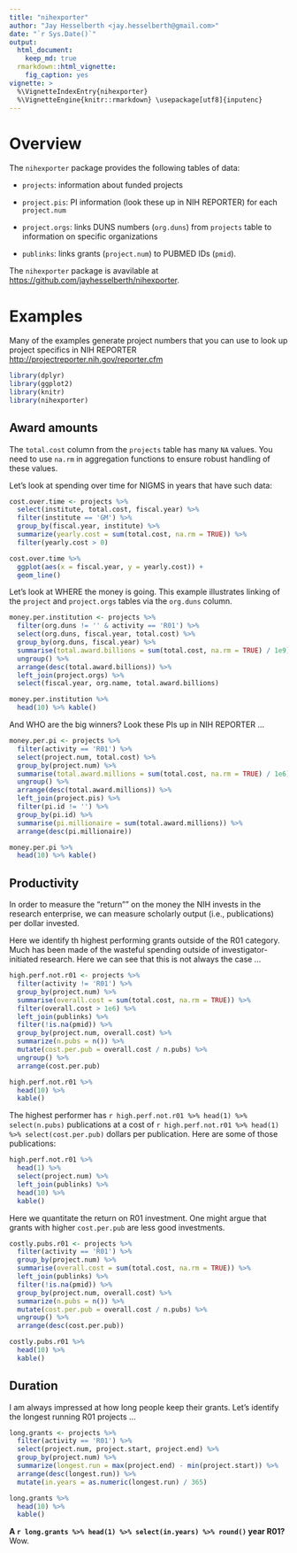```yaml
---
title: "nihexporter"
author: "Jay Hesselberth <jay.hesselberth@gmail.com>"
date: "`r Sys.Date()`"
output:
  html_document:
    keep_md: true
  rmarkdown::html_vignette:
    fig_caption: yes
vignette: >
  %\VignetteIndexEntry{nihexporter}
  %\VignetteEngine{knitr::rmarkdown} \usepackage[utf8]{inputenc}
---
```


# Overview

The `nihexporter` package provides the following tables of data:

* `projects`: information about funded projects

* `project.pis`: PI information (look these up in NIH REPORTER) for each `project.num`

* `project.orgs`: links DUNS numbers (`org.duns`) from `projects` table to information on specific organizations 

* `publinks`: links grants (`project.num`) to PUBMED IDs (`pmid`).

The `nihexporter` package is avavilable at
<https://github.com/jayhesselberth/nihexporter>.

# Examples

Many of the examples generate project numbers that you can use to look up
project specifics in NIH REPORTER
<http://projectreporter.nih.gov/reporter.cfm>

```r
library(dplyr)
library(ggplot2)
library(knitr)
library(nihexporter)
```

## Award amounts

The `total.cost` column from the `projects` table has many `NA` values.
You need to use `na.rm` in aggregation functions to ensure robust handling of these
values.

Let's look at spending over time for NIGMS in years that have such data:

```r
cost.over.time <- projects %>%
  select(institute, total.cost, fiscal.year) %>%
  filter(institute == 'GM') %>%
  group_by(fiscal.year, institute) %>%
  summarize(yearly.cost = sum(total.cost, na.rm = TRUE)) %>%
  filter(yearly.cost > 0)

cost.over.time %>%
  ggplot(aes(x = fiscal.year, y = yearly.cost)) +
  geom_line()
```

Let's look at WHERE the money is going. This example illustrates linking of the `project` and `project.orgs` tables via the `org.duns` column.

```r
money.per.institution <- projects %>%
  filter(org.duns != '' & activity == 'R01') %>%
  select(org.duns, fiscal.year, total.cost) %>%
  group_by(org.duns, fiscal.year) %>%
  summarise(total.award.billions = sum(total.cost, na.rm = TRUE) / 1e9) %>%
  ungroup() %>%
  arrange(desc(total.award.billions)) %>%
  left_join(project.orgs) %>%
  select(fiscal.year, org.name, total.award.billions)

money.per.institution %>%
  head(10) %>% kable()
```

And WHO are the big winners? Look these PIs up in NIH REPORTER ...

```r

money.per.pi <- projects %>%
  filter(activity == 'R01') %>%
  select(project.num, total.cost) %>%
  group_by(project.num) %>%
  summarise(total.award.millions = sum(total.cost, na.rm = TRUE) / 1e6) %>%
  ungroup() %>%
  arrange(desc(total.award.millions)) %>%
  left_join(project.pis) %>%
  filter(pi.id != '') %>%
  group_by(pi.id) %>%
  summarise(pi.millionaire = sum(total.award.millions)) %>%
  arrange(desc(pi.millionaire))  

money.per.pi %>%
  head(10) %>% kable()
```

## Productivity

In order to measure the "return"" on the money the NIH invests in the research enterprise,
we can measure scholarly output (i.e., publications) per dollar invested.

Here we identify th highest performing grants outside of the R01 category.
Much has been made of the wasteful spending outside of
investigator-initiated research. Here we can see that this is not always
the case ...

```r
high.perf.not.r01 <- projects %>%
  filter(activity != 'R01') %>%
  group_by(project.num) %>%
  summarise(overall.cost = sum(total.cost, na.rm = TRUE)) %>%
  filter(overall.cost > 1e6) %>%
  left_join(publinks) %>%
  filter(!is.na(pmid)) %>%
  group_by(project.num, overall.cost) %>%
  summarize(n.pubs = n()) %>%
  mutate(cost.per.pub = overall.cost / n.pubs) %>%
  ungroup() %>%
  arrange(cost.per.pub)

high.perf.not.r01 %>%
  head(10) %>%
  kable()
```

The highest performer has `r high.perf.not.r01 %>% head(1) %>% select(n.pubs)` publications at a cost of `r high.perf.not.r01 %>% head(1) %>% select(cost.per.pub)` dollars per publication. Here are some of those publications:

```r
high.perf.not.r01 %>%
  head(1) %>%
  select(project.num) %>%
  left_join(publinks) %>%
  head(10) %>%
  kable()
```

Here we quantitate the return on R01 investment. One might argue that
grants with higher `cost.per.pub` are less good investments.

```r
costly.pubs.r01 <- projects %>%
  filter(activity == 'R01') %>%
  group_by(project.num) %>%
  summarise(overall.cost = sum(total.cost, na.rm = TRUE)) %>%
  left_join(publinks) %>%
  filter(!is.na(pmid)) %>%
  group_by(project.num, overall.cost) %>%
  summarize(n.pubs = n()) %>%
  mutate(cost.per.pub = overall.cost / n.pubs) %>%
  ungroup() %>%
  arrange(desc(cost.per.pub))

costly.pubs.r01 %>%
  head(10) %>%
  kable()
```

## Duration

I am always impressed at how long people keep their grants. Let's identify
the longest running R01 projects ...

```r
long.grants <- projects %>%
  filter(activity == 'R01') %>%
  select(project.num, project.start, project.end) %>%
  group_by(project.num) %>%
  summarize(longest.run = max(project.end) - min(project.start)) %>%
  arrange(desc(longest.run)) %>%
  mutate(in.years = as.numeric(longest.run) / 365)

long.grants %>%
  head(10) %>%
  kable()
```

**A `r long.grants %>% head(1) %>% select(in.years) %>% round()` year R01?** Wow.
